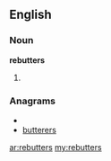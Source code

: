 ==English==

===Noun===
'''rebutters'''

# {{plural of|[[rebutter]]}}

===Anagrams===
* {{alphagram|beerrsttu}}
* [[butterers#English|butterers]]

[[ar:rebutters]]
[[my:rebutters]]
